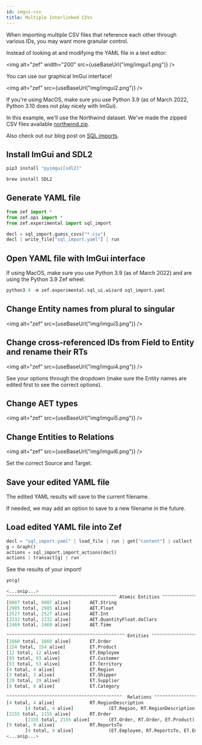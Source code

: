 ```yaml
---
id: imgui-csv
title: Multiple Interlinked CSVs
---
```



When importing multiple CSV files that reference each other through various IDs, you may want more granular control.

Instead of looking at and modifying the YAML file in a text editor:

<img alt="zef" width="200" src={useBaseUrl("img/imgui1.png")} />

You can use our graphical ImGui interface!

<img alt="zef" src={useBaseUrl("img/imgui2.png")} />

If you're using MacOS, make sure you use Python 3.9 (as of March 2022, Python 3.10 does not play nicely with ImGui).

In this example, we'll use the Northwind dataset. We've made the zipped CSV files available [northwind.zip](sql-import-files/northwind.zip).

Also check out our blog post on [SQL imports](https://zef.zefhub.io/blog/sql-import).

## Install ImGui and SDL2

```python
pip3 install "pyimgui[sdl2]"

brew install SDL2
```

## Generate YAML file

```python
from zef import *
from zef.ops import *
from zef.experimental import sql_import

decl = sql_import.guess_csvs("*.csv")
decl | write_file["sql_import.yaml"] | run
```

## Open YAML file with ImGui interface

If using MacOS, make sure you use Python 3.9 (as of March 2022) and are using the Python 3.9 Zef wheel.

```python
python3.9 -m zef.experimental.sql_ui.wizard sql_import.yaml
```

## Change Entity names from plural to singular

<img alt="zef" src={useBaseUrl("img/imgui3.png")} />

## Change cross-referenced IDs from Field to Entity and rename their RTs

<img alt="zef" src={useBaseUrl("img/imgui4.png")} />

See your options through the dropdown (make sure the Entity names are edited first to see the correct options).

## Change AET types

<img alt="zef" src={useBaseUrl("img/imgui5.png")} />

## Change Entities to Relations

<img alt="zef" src={useBaseUrl("img/imgui6.png")} />

Set the correct Source and Target.

## Save your edited YAML file

The edited YAML results will save to the current filename.

If needed, we may add an option to save to a new filename in the future.

## Load edited YAML file into Zef

```python
decl = "sql_import.yaml" | load_file | run | get["content"] | collect
g = Graph()
actions = sql_import.import_actions(decl)
actions | transact[g] | run
```

See the results of your import!

```python
yo(g)

<...snip...>
^^^^^^^^^^^^^^^^^^^^^^^^^^^^^^^^^^^^^^^^^ Atomic Entities ^^^^^^^^^^^^^^^^^^^^^^^^^^^^^^^^^^^^^^^
[6007 total, 6007 alive]       AET.String
[2985 total, 2985 alive]       AET.Float
[2527 total, 2527 alive]       AET.Int
[2232 total, 2232 alive]       AET.QuantityFloat.dollars
[2469 total, 2469 alive]       AET.Time

^^^^^^^^^^^^^^^^^^^^^^^^^^^^^^^^^^^^^^^^^^^^ Entities ^^^^^^^^^^^^^^^^^^^^^^^^^^^^^^^^^^^^^^^^^^^
[1660 total, 1660 alive]       ET.Order
[154 total, 154 alive]         ET.Product
[12 total, 12 alive]           ET.Employee
[93 total, 93 alive]           ET.Customer
[53 total, 53 alive]           ET.Territory
[4 total, 4 alive]             ET.Region
[3 total, 3 alive]             ET.Shipper
[29 total, 29 alive]           ET.Supplier
[8 total, 8 alive]             ET.Category

^^^^^^^^^^^^^^^^^^^^^^^^^^^^^^^^^^^^^^^^^^^  Relations ^^^^^^^^^^^^^^^^^^^^^^^^^^^^^^^^^^^^^^^^^^
[4 total, 4 alive]             RT.RegionDescription
       [4 total, 4 alive]             (ET.Region, RT.RegionDescription, AET.String)
[2155 total, 2155 alive]       RT.Order
       [2155 total, 2155 alive]       (ET.Order, RT.Order, ET.Product)
[9 total, 9 alive]             RT.ReportsTo
       [9 total, 9 alive]             (ET.Employee, RT.ReportsTo, ET.Employee)
<...snip...>
```
